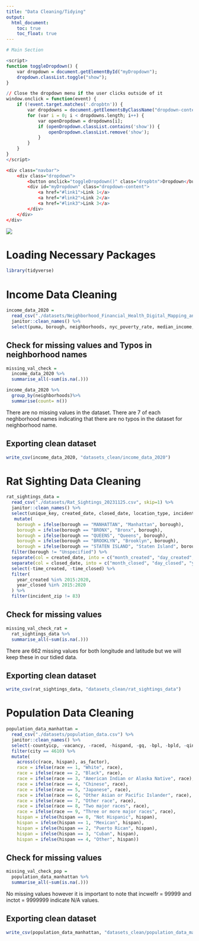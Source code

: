 ```yaml
---
title: "Data Cleaning/Tidying"
output: 
  html_document:
    toc: true
    toc_float: true
---
```

```r
# Main Section

<script>
function toggleDropdown() {
    var dropdown = document.getElementById("myDropdown");
    dropdown.classList.toggle("show");
}

// Close the dropdown menu if the user clicks outside of it
window.onclick = function(event) {
    if (!event.target.matches('.dropbtn')) {
        var dropdowns = document.getElementsByClassName("dropdown-content");
        for (var i = 0; i < dropdowns.length; i++) {
            var openDropdown = dropdowns[i];
            if (openDropdown.classList.contains('show')) {
                openDropdown.classList.remove('show');
            }
        }
    }
}
</script>

<div class="navbar">
    <div class="dropdown">
        <button onclick="toggleDropdown()" class="dropbtn">Dropdown</button>
        <div id="myDropdown" class="dropdown-content">
            <a href="#link1">Link 1</a>
            <a href="#link2">Link 2</a>
            <a href="#link3">Link 3</a>
        </div>
    </div>
</div>
```




![](https://static.therealdeal.com/wp-content/uploads/2019/02/600-Credit-Wikimedia-Commons-1.jpg)


# Loading Necessary Packages 
```r
library(tidyverse)
```

# Income Data Cleaning

```r
income_data_2020 = 
  read_csv("./datasets/Neighborhood_Financial_Health_Digital_Mapping_and_Data_Tool_20231125.csv") %>% 
  janitor::clean_names() %>% 
  select(puma, borough, neighborhoods, nyc_poverty_rate, median_income, perc_white, perc_black, perc_asian, perc_other, perc_hispanic)
```

## Check for missing values and Typos in neighborhood names

```r
missing_val_check = 
  income_data_2020 %>% 
  summarise_all(~sum(is.na(.)))

income_data_2020 %>% 
  group_by(neighborhoods)%>% 
  summarise(count= n())
```

There are no missing values in the dataset. There are 7 of each neghborhood names indicating that there are no typos in the dataset for neighborhood name. 

## Exporting clean dataset

```r
write_csv(income_data_2020, "datasets_clean/income_data_2020")
```

# Rat Sighting Data Cleaning 

```r
rat_sightings_data = 
  read_csv("./datasets/Rat_Sightings_20231125.csv", skip=1) %>% 
  janitor::clean_names() %>% 
  select(unique_key, created_date, closed_date, location_type, incident_zip, borough, latitude, longitude) %>% 
   mutate(
    borough = ifelse(borough == "MANHATTAN", "Manhattan", borough),
    borough = ifelse(borough == "BRONX", "Bronx", borough),
    borough = ifelse(borough == "QUEENS", "Queens", borough),
    borough = ifelse(borough == "BROOKLYN", "Brooklyn", borough),
    borough = ifelse(borough == "STATEN ISLAND", "Staten Island", borough)) %>% 
  filter(borough != "Unspecified") %>% 
  separate(col = created_date, into = c("month_created", "day_created", "year_created", "time_created")) %>% 
  separate(col = closed_date, into = c("month_closed", "day_closed", "year_closed", "time_closed")) %>% 
  select(-time_created, -time_closed) %>% 
  filter(
    year_created %in% 2015:2020,
    year_closed %in% 2015:2020
  ) %>% 
  filter(incident_zip != 83)
```

## Check for missing values

```r
missing_val_check_rat = 
  rat_sightings_data %>% 
  summarise_all(~sum(is.na(.)))
```

There are 662 missing values for both longitude and latitude but we will keep these in our tidied data.


## Exporting clean dataset

```r
write_csv(rat_sightings_data, "datasets_clean/rat_sightings_data")
```

# Population Data Cleaning

```r
population_data_manhattan = 
  read_csv("./datasets/population_data.csv") %>% 
  janitor::clean_names() %>% 
  select(-countyicp, -vacancy, -raced, -hispand, -gq, -bpl, -bpld, -qincbus, -qincinvs, -qincothe, -qincreti, -qincss, -qinctot, -qftotinc, -qincwage, -qincwelf) %>% 
  filter(city == 4610) %>% 
  mutate(
    across(c(race, hispan), as_factor),
    race = ifelse(race == 1, "White", race),
    race = ifelse(race == 2, "Black", race),
    race = ifelse(race == 3, "American Indian or Alaska Native", race),
    race = ifelse(race == 4, "Chinese", race),
    race = ifelse(race == 5, "Japanese", race),
    race = ifelse(race == 6, "Other Asian or Pacific Islander", race),
    race = ifelse(race == 7, "Other race", race),
    race = ifelse(race == 8, "Two major races", race),
    race = ifelse(race == 9, "Three or more major races", race),
    hispan = ifelse(hispan == 0, "Not Hispanic", hispan),
    hispan = ifelse(hispan == 1, "Mexican", hispan),
    hispan = ifelse(hispan == 2, "Puerto Rican", hispan),
    hispan = ifelse(hispan == 3, "Cuban", hispan),
    hispan = ifelse(hispan == 4, "Other", hispan))
```

## Check for missing values

```r
missing_val_check_pop = 
  population_data_manhattan %>% 
  summarise_all(~sum(is.na(.)))
```

No missing values however it is important to note that incwelfr = 99999 and inctot = 9999999 indicate N/A values. 

## Exporting clean dataset

```r
write_csv(population_data_manhattan, "datasets_clean/population_data_manhattan")
```